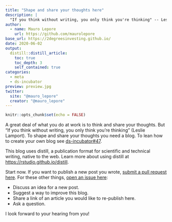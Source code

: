 ```yaml
---
title: "Shape and share your thoughts here"
description: |
  "If you think without writing, you only think you're thinking" -- Leslie Lamport.
author:
  - name: Mauro Lepore
    url: https://github.com/maurolepore
base_url: https://2degreesinvesting.github.io/
date: 2020-06-02
output: 
  distill::distill_article:
    toc: true
    toc_depth: 3
    self_contained: true
categories:
  - meta
  - ds-incubator
preview: preview.jpg
twitter:
  site: "@mauro_lepore"
  creator: "@mauro_lepore"
---
```


```r
knitr::opts_chunk$set(echo = FALSE)
```

A great deal of what you do at work is to think and share your thoughts. But "If you think without writing, you only think you're thinking" (Leslie Lamport). To shape and share your thoughts you need a blog. To lean how to create your own blog see [ds-incubator#47](https://github.com/2DegreesInvesting/ds-incubator/issues/47).

This blog uses distill, a publication format for scientific and technical writing, native to the web. Learn more about using distill at <https://rstudio.github.io/distill>.

Start now. If you want to publish a new post you wrote, [submit a pull request here](https://github.com/2DegreesInvesting/2DegreesInvesting.github.io/pulls). For these other things, [open an issue here](https://github.com/2DegreesInvesting/2DegreesInvesting.github.io/issues):

* Discuss an idea for a new post.
* Suggest a way to improve this blog.
* Share a link of an article you would like to re-publish here.
* Ask a question.

I look forward to your hearing from you!